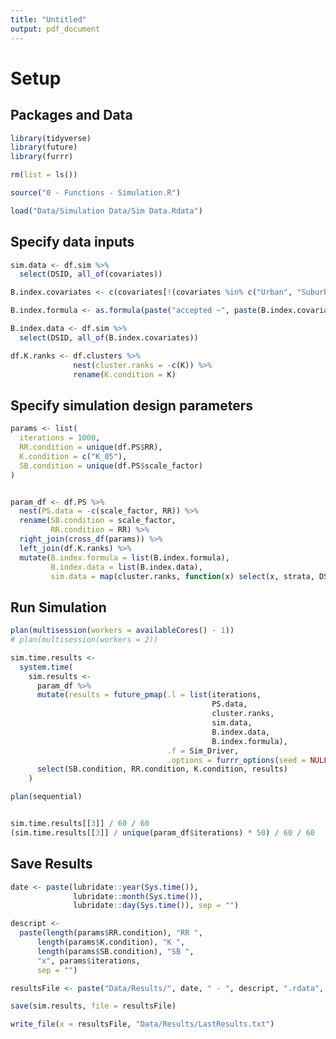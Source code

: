 ```yaml
---
title: "Untitled"
output: pdf_document
---
```


# Setup

## Packages and Data

```r
library(tidyverse)
library(future)
library(furrr)

rm(list = ls())

source("0 - Functions - Simulation.R")

load("Data/Simulation Data/Sim Data.Rdata")

```


## Specify data inputs

```r

sim.data <- df.sim %>% 
  select(DSID, all_of(covariates))

B.index.covariates <- c(covariates[!(covariates %in% c("Urban", "Suburban", "ToRu"))], "urbanicity")

B.index.formula <- as.formula(paste("accepted ~", paste(B.index.covariates, collapse = " + ")))

B.index.data <- df.sim %>%
  select(DSID, all_of(B.index.covariates))

df.K.ranks <- df.clusters %>%
              nest(cluster.ranks = -c(K)) %>%
              rename(K.condition = K)
```


## Specify simulation design parameters

```r
params <- list(
  iterations = 1000,
  RR.condition = unique(df.PS$RR),
  K.condition = c("K_05"),
  SB.condition = unique(df.PS$scale_factor)
)


param_df <- df.PS %>%
  nest(PS.data = -c(scale_factor, RR)) %>%
  rename(SB.condition = scale_factor,
         RR.condition = RR) %>%
  right_join(cross_df(params)) %>%
  left_join(df.K.ranks) %>%
  mutate(B.index.formula = list(B.index.formula),
         B.index.data = list(B.index.data),
         sim.data = map(cluster.ranks, function(x) select(x, strata, DSID) %>% left_join(sim.data)))


```

## Run Simulation

```r
plan(multisession(workers = availableCores() - 1))
# plan(multisession(workers = 2))

sim.time.results <- 
  system.time(
    sim.results <- 
      param_df %>%
      mutate(results = future_pmap(.l = list(iterations, 
                                             PS.data, 
                                             cluster.ranks, 
                                             sim.data, 
                                             B.index.data, 
                                             B.index.formula),
                                   .f = Sim_Driver,
                                   .options = furrr_options(seed = NULL))) %>%
      select(SB.condition, RR.condition, K.condition, results)
    )

plan(sequential)



```

```r
sim.time.results[[3]] / 60 / 60
(sim.time.results[[3]] / unique(param_df$iterations) * 50) / 60 / 60


```

## Save Results

```r



date <- paste(lubridate::year(Sys.time()), 
              lubridate::month(Sys.time()), 
              lubridate::day(Sys.time()), sep = "")

descript <- 
  paste(length(params$RR.condition), "RR ",
      length(params$K.condition), "K ",
      length(params$SB.condition), "SB ",
      "x", params$iterations,
      sep = "")

resultsFile <- paste("Data/Results/", date, " - ", descript, ".rdata", sep = "")

save(sim.results, file = resultsFile)

write_file(x = resultsFile, "Data/Results/LastResults.txt")


```

